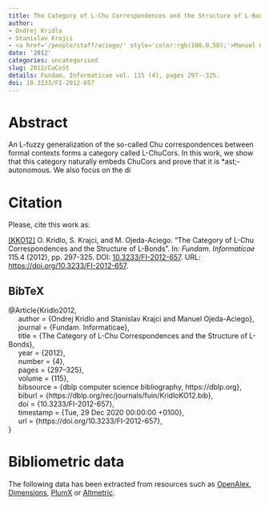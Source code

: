 ```yaml
---
title: The Category of L-Chu Correspondences and the Structure of L-Bonds
author:
- Ondrej Kridlo
- Stanislav Krajci
- <a href='/people/staff/aciego/' style='color:rgb(100,0,50);'>Manuel Ojeda-Aciego</a>
date: '2012'
categories: uncategorised
slug: 2012/CaCoSt
details: Fundam. Informaticae vol. 115 (4), pages 297--325.
doi: 10.3233/FI-2012-657
---
```




# Abstract


An L-fuzzy generalization of the so-called Chu correspondences between formal contexts forms a category called L-ChuCors. In this work, we show that this category naturally embeds ChuCors and prove that it is *ast;-autonomous. We also focus on the di








# Citation
Please, cite this work as:


<a name=bib-Kridlo2012></a>[[KKO12]](#cite-Kridlo2012) O. Kridlo, S. Krajci, and M. Ojeda-Aciego. “The Category of L-Chu Correspondences and the Structure of L-Bonds”. In: _Fundam. Informaticae_ 115.4 (2012), pp. 297-325. DOI: [10.3233/FI-2012-657](https://doi.org/10.3233%2FFI-2012-657). URL: [https://doi.org/10.3233/FI-2012-657](https://doi.org/10.3233/FI-2012-657).

::: {.callout-note appearance="minimal" collapse=true}

## BibTeX

@Article{Kridlo2012,<br>&nbsp;&nbsp;&nbsp;&nbsp;  author = {Ondrej Kridlo and Stanislav Krajci and Manuel Ojeda-Aciego},<br>&nbsp;&nbsp;&nbsp;&nbsp;  journal = {Fundam. Informaticae},<br>&nbsp;&nbsp;&nbsp;&nbsp;  title = {The Category of L-Chu Correspondences and the Structure of L-Bonds},<br>&nbsp;&nbsp;&nbsp;&nbsp;  year = {2012},<br>&nbsp;&nbsp;&nbsp;&nbsp;  number = {4},<br>&nbsp;&nbsp;&nbsp;&nbsp;  pages = {297--325},<br>&nbsp;&nbsp;&nbsp;&nbsp;  volume = {115},<br>&nbsp;&nbsp;&nbsp;&nbsp;  bibsource = {dblp computer science bibliography, https://dblp.org},<br>&nbsp;&nbsp;&nbsp;&nbsp;  biburl = {https://dblp.org/rec/journals/fuin/KridloKO12.bib},<br>&nbsp;&nbsp;&nbsp;&nbsp;  doi = {10.3233/FI-2012-657},<br>&nbsp;&nbsp;&nbsp;&nbsp;  timestamp = {Tue, 29 Dec 2020 00:00:00 +0100},<br>&nbsp;&nbsp;&nbsp;&nbsp;  url = {https://doi.org/10.3233/FI-2012-657},<br>}

:::



# Bibliometric data


The following data has been extracted from resources such as [OpenAlex](https://openalex.org/), [Dimensions](https://app.dimensions.ai/), [PlumX](https://www.elsevier.com/insights/metrics/plumx) or [Altmetric](https://www.altmetric.com/).

<div style="display: flex; justify-content: center; align-items: center; height: 100%;">
<span class="__dimensions_badge_embed__" data-doi="10.3233/FI-2012-657" data-legend="always"></span></div><script async src="https://badge.dimensions.ai/badge.js" charset="utf-8"></script>

<div style="display: flex; justify-content: center; align-items: center; height: 100%;">
<a href="https://plu.mx/plum/a/?doi=10.3233/FI-2012-657" class="plumx-details" data-site="plum" data-hide-when-empty="true">The Category of L-Chu Correspondences and the Structure of L-Bonds</a></div>

<div style="display: flex; justify-content: center; align-items: center; height: 100%;">
<script type="text/javascript" src="https://d1bxh8uas1mnw7.cloudfront.net/assets/embed.js"></script><div data-badge-type="medium-donut" class="altmetric-embed" data-badge-details="right" data-doi="10.3233/FI-2012-657"></div></div>


## Cites

The following graph plots the number of cites received by this work from its publication, on a yearly basis.

```r
#| echo: false
#| results: asis
#| warning: false
#| message: false
source(here::here('scripts', 'manage_publications.R'))
df <- readRDS('citation_history.rds')
plot_citation_history(df)
```



## Papers citing this work

The following is a non-exhaustive list of papers that cite this work:


<a name=bib-Alcalde_2015></a>[[1]](#cite-Alcalde_2015) C. Alcalde, A. Burusco, and R. Fuentes-González. “The use of two relations in L-fuzzy contexts”. In: _Information Sciences_ 301 (Apr. 2015), p. 1–12. ISSN: 0020-0255. DOI: [10.1016/j.ins.2014.12.057](https://doi.org/10.1016%2Fj.ins.2014.12.057). URL: [http://dx.doi.org/10.1016/j.ins.2014.12.057](http://dx.doi.org/10.1016/j.ins.2014.12.057).

<a name=bib-Antoni_20171></a>[[2]](#cite-Antoni_20171) L. Antoni, I. P. Cabrera, S. Krajči, et al. “The Chu construction and generalized formal concept analysis”. In: _International Journal of General Systems_ 46.5 (Jul. 2017), p. 458–474. ISSN: 1563-5104. DOI: [10.1080/03081079.2017.1349579](https://doi.org/10.1080%2F03081079.2017.1349579). URL: [http://dx.doi.org/10.1080/03081079.2017.1349579](http://dx.doi.org/10.1080/03081079.2017.1349579).

<a name=bib-Antoni_2016></a>[[3]](#cite-Antoni_2016) L. Antoni, S. Krajči, and O. Krídlo. “Constraint heterogeneous concept lattices and concept lattices with heterogeneous hedges”. In: _Fuzzy Sets and Systems_ 303 (Nov. 2016), p. 21–37. ISSN: 0165-0114. DOI: [10.1016/j.fss.2015.12.007](https://doi.org/10.1016%2Fj.fss.2015.12.007). URL: [http://dx.doi.org/10.1016/j.fss.2015.12.007](http://dx.doi.org/10.1016/j.fss.2015.12.007).

<a name=bib-Antoni_2018></a>[[4]](#cite-Antoni_2018) L. Antoni, S. Krajči, and O. Krídlo. “On Fuzzy Generalizations of Concept Lattices”. In: _Interactions Between Computational Intelligence and Mathematics_. Springer International Publishing, 2018, p. 79–103. ISBN: 9783319746814. DOI: [10.1007/978-3-319-74681-4_6](https://doi.org/10.1007%2F978-3-319-74681-4_6). URL: [http://dx.doi.org/10.1007/978-3-319-74681-4_6](http://dx.doi.org/10.1007/978-3-319-74681-4_6).

<a name=bib-Antoni_20181></a>[[5]](#cite-Antoni_20181) L. Antoni, S. Krajči, and O. Krídlo. “On stability of fuzzy formal concepts over randomized one-sided formal context”. In: _Fuzzy Sets and Systems_ 333 (Feb. 2018), p. 36–53. ISSN: 0165-0114. DOI: [10.1016/j.fss.2017.04.006](https://doi.org/10.1016%2Fj.fss.2017.04.006). URL: [http://dx.doi.org/10.1016/j.fss.2017.04.006](http://dx.doi.org/10.1016/j.fss.2017.04.006).

<a name=bib-Antoni_2015></a>[[6]](#cite-Antoni_2015) L. Antoni, S. Krajči, and O. Krídlo. “Randomized Fuzzy Formal Contexts and Relevance of One-Sided Concepts”. In: _Formal Concept Analysis_. Springer International Publishing, 2015, p. 183–199. ISBN: 9783319195452. DOI: [10.1007/978-3-319-19545-2_12](https://doi.org/10.1007%2F978-3-319-19545-2_12). URL: [http://dx.doi.org/10.1007/978-3-319-19545-2_12](http://dx.doi.org/10.1007/978-3-319-19545-2_12).

<a name=bib-Antoni_2017></a>[[7]](#cite-Antoni_2017) L. Antoni, S. Krajči, and O. Krídlo. “Representation of fuzzy subsets by Galois connections”. In: _Fuzzy Sets and Systems_ 326 (Nov. 2017), p. 52–68. ISSN: 0165-0114. DOI: [10.1016/j.fss.2017.05.020](https://doi.org/10.1016%2Fj.fss.2017.05.020). URL: [http://dx.doi.org/10.1016/j.fss.2017.05.020](http://dx.doi.org/10.1016/j.fss.2017.05.020).

<a name=bib-Butka_2013></a>[[8]](#cite-Butka_2013) P. Butka, J. Pócs, J. Pócsová, et al. “Multiple Data Tables Processing via One-Sided Concept Lattices”. In: _Multimedia and Internet Systems: Theory and Practice_. Springer Berlin Heidelberg, 2013, p. 89–98. ISBN: 9783642323355. DOI: [10.1007/978-3-642-32335-5_9](https://doi.org/10.1007%2F978-3-642-32335-5_9). URL: [http://dx.doi.org/10.1007/978-3-642-32335-5_9](http://dx.doi.org/10.1007/978-3-642-32335-5_9).

<a name=bib-Butka_2012></a>[[9]](#cite-Butka_2012) P. Butka, J. Pocsova, and J. Pocs. “On generation of one-sided concept lattices from restricted context”. In: _2012 IEEE 10th Jubilee International Symposium on Intelligent Systems and Informatics_. IEEE, Sep. 2012, p. 111–115. DOI: [10.1109/sisy.2012.6339498](https://doi.org/10.1109%2Fsisy.2012.6339498). URL: [http://dx.doi.org/10.1109/sisy.2012.6339498](http://dx.doi.org/10.1109/sisy.2012.6339498).

<a name=bib-Konecny_2014></a>[[10]](#cite-Konecny_2014) J. Konecny. “Antitone L-bonds”. In: _Information Processing and Management of Uncertainty in Knowledge-Based Systems_. Springer International Publishing, 2014, p. 71–80. ISBN: 9783319088525. DOI: [10.1007/978-3-319-08852-5_8](https://doi.org/10.1007%2F978-3-319-08852-5_8). URL: [http://dx.doi.org/10.1007/978-3-319-08852-5_8](http://dx.doi.org/10.1007/978-3-319-08852-5_8).

<a name=bib-Konecny_2017></a>[[11]](#cite-Konecny_2017) J. Konecny and O. Krídlo. “On biconcepts in formal fuzzy concept analysis”. In: _Information Sciences_ 375 (Jan. 2017), p. 16–29. ISSN: 0020-0255. DOI: [10.1016/j.ins.2016.09.042](https://doi.org/10.1016%2Fj.ins.2016.09.042). URL: [http://dx.doi.org/10.1016/j.ins.2016.09.042](http://dx.doi.org/10.1016/j.ins.2016.09.042).

<a name=bib-Konecny_2015></a>[[12]](#cite-Konecny_2015) J. Konecny and M. Ojeda-Aciego. “On homogeneousL-bonds and heterogeneousL-bonds”. In: _International Journal of General Systems_ 45.2 (Oct. 2015), p. 160–186. ISSN: 1563-5104. DOI: [10.1080/03081079.2015.1072926](https://doi.org/10.1080%2F03081079.2015.1072926). URL: [http://dx.doi.org/10.1080/03081079.2015.1072926](http://dx.doi.org/10.1080/03081079.2015.1072926).

<a name=bib-Kr_dlo_2022></a>[[13]](#cite-Kr_dlo_2022) O. Krídlo, Ľ. Antoni, and S. Krajči. “Selection of appropriate bonds between <mml:math xmlns:mml="http://www.w3.org/1998/Math/MathML" altimg="si295.svg"><mml:mrow><mml:mi mathvariant="script">L</mml:mi></mml:mrow></mml:math>-fuzzy formal contexts for recommendation tasks”. In: _Information Sciences_ 606 (Aug. 2022), p. 21–37. ISSN: 0020-0255. DOI: [10.1016/j.ins.2022.05.047](https://doi.org/10.1016%2Fj.ins.2022.05.047). URL: [http://dx.doi.org/10.1016/j.ins.2022.05.047](http://dx.doi.org/10.1016/j.ins.2022.05.047).

<a name=bib-Kr_dlo_2016></a>[[14]](#cite-Kr_dlo_2016) O. Krídlo, S. Krajči, and L. Antoni. “Formal concept analysis of higher order”. In: _International Journal of General Systems_ 45.2 (Jan. 2016), p. 116–134. ISSN: 1563-5104. DOI: [10.1080/03081079.2015.1072924](https://doi.org/10.1080%2F03081079.2015.1072924). URL: [http://dx.doi.org/10.1080/03081079.2015.1072924](http://dx.doi.org/10.1080/03081079.2015.1072924).

<a name=bib-Kr_dlo_2023></a>[[15]](#cite-Kr_dlo_2023) O. Krídlo, D. López-Rodríguez, L. Antoni, et al. “Connecting concept lattices with bonds induced by external information”. In: _Information Sciences_ 648 (Nov. 2023), p. 119498. ISSN: 0020-0255. DOI: [10.1016/j.ins.2023.119498](https://doi.org/10.1016%2Fj.ins.2023.119498). URL: [http://dx.doi.org/10.1016/j.ins.2023.119498](http://dx.doi.org/10.1016/j.ins.2023.119498).

<a name=bib-Kr_dlo_2018></a>[[16]](#cite-Kr_dlo_2018) O. Krídlo and M. Ojeda-Aciego. “Formal Concept Analysis and Structures Underlying Quantum Logics”. In: _Information Processing and Management of Uncertainty in Knowledge-Based Systems. Theory and Foundations_. Springer International Publishing, 2018, p. 574–584. ISBN: 9783319914732. DOI: [10.1007/978-3-319-91473-2_49](https://doi.org/10.1007%2F978-3-319-91473-2_49). URL: [http://dx.doi.org/10.1007/978-3-319-91473-2_49](http://dx.doi.org/10.1007/978-3-319-91473-2_49).

<a name=bib-Kr_dlo_2019></a>[[17]](#cite-Kr_dlo_2019) O. Krídlo and M. Ojeda-Aciego. “Relating Hilbert-Chu Correspondences and Big Toy Models for Quantum Mechanics”. In: _Computational Intelligence and Mathematics for Tackling Complex Problems_. Springer International Publishing, May. 2019, p. 75–80. ISBN: 9783030160241. DOI: [10.1007/978-3-030-16024-1_10](https://doi.org/10.1007%2F978-3-030-16024-1_10). URL: [http://dx.doi.org/10.1007/978-3-030-16024-1_10](http://dx.doi.org/10.1007/978-3-030-16024-1_10).

<a name=bib-Kr_dlo_2014></a>[[18]](#cite-Kr_dlo_2014) O. Krídlo and M. Ojeda-Aciego. “Revising the link between L-Chu correspondences and completely lattice L-ordered sets”. In: _Annals of Mathematics and Artificial Intelligence_ 72.1–2 (Apr. 2014), p. 91–113. ISSN: 1573-7470. DOI: [10.1007/s10472-014-9416-8](https://doi.org/10.1007%2Fs10472-014-9416-8). URL: [http://dx.doi.org/10.1007/s10472-014-9416-8](http://dx.doi.org/10.1007/s10472-014-9416-8).

